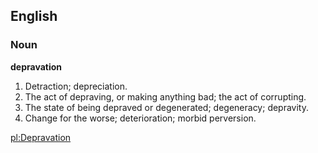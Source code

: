 ==English==

===Noun===

'''depravation'''

#Detraction; depreciation.
#The act of depraving, or making anything bad; the act of corrupting.
#The state of being depraved or degenerated; degeneracy; depravity.
#Change for the worse; deterioration; morbid perversion.

[[pl:Depravation]]